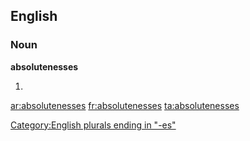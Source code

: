 ==English==

===Noun===
'''absolutenesses'''

# {{plural of|[[absoluteness]]}}

[[Category:English plurals ending in "-es"]]

[[ar:absolutenesses]]
[[fr:absolutenesses]]
[[ta:absolutenesses]]